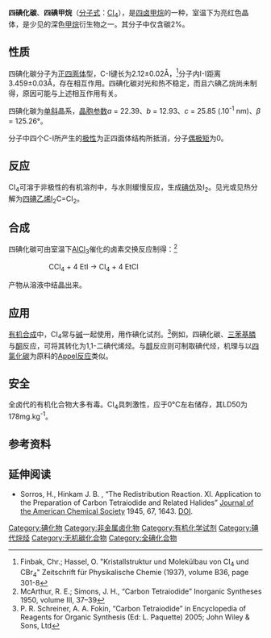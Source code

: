 {{Chembox
| ImageFile1 = Carbon-tetraiodide-2D.png
| ImageSize1 = 80px
| ImageFileL1 = Carbon-tetraiodide-3D-balls.png
| ImageSizeL1 = 
| ImageFileR1 = Carbon-tetraiodide-3D-vdW.png
| ImageSizeR1 = 
| ImageFileL2 = Carbon tetraiodide crystals and solution.jpg
| ImageSizeL2 = 200px
| IUPACName = Tetraiodomethane<br/>Carbon tetraiodide
| OtherNames = 四碘甲烷、碘化碳
| Section1 = {{Chembox Identifiers
| CASNo = 507-25-5
| CASNo_Ref = {{cascite|changed|??}}
|  EINECS  =  208-068-5
|  PubChem  =  10487
|  SMILES  =  C(I)(I)(I)I
|  InChI  =  1/CI4/c2-1(3,4)5
|  RTECS  =  FG4960000
|  ChemSpiderID  =  10055
|  ChemSpiderID_Ref  = {{chemspidercite|correct|chemspider}}|  Beilstein  =  1733108
|  StdInChI  =  1S/CI4/c2-1(3,4)5
|  StdInChI_Ref  = {{stdinchicite|correct|chemspider}}|  StdInChIKey  =  JOHCVVJGGSABQY-UHFFFAOYSA-N
|  StdInChIKey_Ref  = {{stdinchicite|correct|chemspider}}
}}
| Section2 = {{Chembox Properties
|   Formula = CI<sub>4</sub>
|   MolarMass = 519.63 
|   Appearance = 红色晶体
|   Density = 4.32 g/cm<sup>3</sup>
|   MeltingPt = 171 °C (444 K) 分解
|   BoilingPt = 
|   Solubility = 不可溶
  }}
| Section3 = {{Chembox Structure
|   CrystalStruct = [[单斜晶系|单斜晶系]]
|   Coordination = 
|   MolShape = [[四面体|四面体]]
  }}
| Section4 = {{Chembox Hazards
|   EUHazardSymbol = {{Chembox EUHazardSymbol|Xi}}
|   RPhrases = {{R36/37/38}}
|   SPhrases = {{S26}}, {{S36}}
|   MainHazards = 
|   FlashPt = 
|   Autoignition = 
  }}
| Section8 = {{Chembox Related
| OtherAnions = [[四氟化碳|四氟化碳]]、[[四氯化碳|四氯化碳]]<br />[[四溴化碳|四溴化碳]]
| OtherCations = [[四碘化硅|四碘化硅]]
| OtherFunctn = [[碘甲烷|碘甲烷]]、[[二碘甲烷|二碘甲烷]]<br />[[碘仿|碘仿]]
| Function = [[卤代甲烷|卤代甲烷]]
| OtherCpds = }}
}}

'''四碘化碳'''、'''四碘甲烷'''（[[分子式|分子式]]：[[碳|C]][[碘|I]]<sub>4</sub>），是[[四卤甲烷|四卤甲烷]]的一种，室温下为亮红色晶体，是少见的深色[[甲烷|甲烷]]衍生物之一。其分子中仅含碳2%。

==性质==
四碘化碳分子为[[正四面体|正四面体]]型，C-I键长为2.12±0.02Å，<ref>Finbak, Chr.; Hassel, O.  "Kristallstruktur und Molekülbau von CI<sub>4</sub> und CBr<sub>4</sub>"  Zeitschrift für Physikalische Chemie  (1937), volume B36, page 301-8</ref>分子内I-I距离3.459±0.03Å，存在相互作用。四碘化碳对光和热不稳定，而且六碘乙烷尚未制得，原因可能与上述相互作用有关。

四碘化碳为[[单斜|单斜]]晶系，[[晶胞参数|晶胞参数]]''a'' = 22.39、''b'' = 12.93、''c'' = 25.85 (.10<sup>-1</sup> nm)、''β'' = 125.26°。

分子中四个C-I所产生的[[极性|极性]]为正四面体结构所抵消，分子[[偶极矩|偶极矩]]为0。

==反应==
CI<sub>4</sub>可溶于非极性的有机溶剂中，与水则缓慢反应，生成[[三碘甲烷|碘仿]]及I<sub>2</sub>。见光或见热分解为[[四碘乙烯|四碘乙烯]]I<sub>2</sub>C=CI<sub>2</sub>。

==合成==
四碘化碳可由室温下[[氯化铝|AlCl<sub>3</sub>]]催化的卤素交换反应制得：<ref>McArthur, R. E.; Simons, J. H., “Carbon Tetraiodide” Inorganic Syntheses 1950, volume III, 37–39</ref>

::CCl<sub>4</sub>  + 4 EtI  →  CI<sub>4</sub>  +  4 EtCl
产物从溶液中结晶出来。

==应用==
[[有机合成|有机合成]]中，CI<sub>4</sub>常与[[碱|碱]]一起使用，用作碘化试剂。<ref>P. R. Schreiner, A. A. Fokin, “Carbon Tetraiodide” in Encyclopedia of Reagents for Organic Synthesis (Ed: L. Paquette) 2005; John Wiley & Sons, Ltd</ref>例如，四碘化碳、[[三苯基膦|三苯基膦]]与[[酮|酮]]反应，可将其转化为1,1-二碘代烯烃。与[[醇|醇]]反应则可制取碘代烃，机理与以[[四氯化碳|四氯化碳]]为原料的[[Appel反应|Appel反应]]类似。

==安全==
全卤代的有机化合物大多有毒。CI<sub>4</sub>具刺激性，应于0°C左右储存，其LD50为178mg.kg<sup>-1</sup>。

==参考资料==
<div class="references-small">
<references/>
</div>

==延伸阅读==
<div class="references-small">
*Sorros, H., Hinkam J. B. , “The Redistribution Reaction. XI. Application to the Preparation of Carbon Tetraiodide and Related Halides” [[Journal_of_the_American_Chemical_Society|Journal of the American Chemical Society]] 1945, 67, 1643. [http://dx.doi.org/10.1021/ja01226a004 DOI].
</div>

{{卤代甲烷}}
{{无机碳化合物}}
{{碘化合物}}

[[Category:碘化物|Category:碘化物]]
[[Category:非金属卤化物|Category:非金属卤化物]]

[[Category:有机化学试剂|Category:有机化学试剂]]
[[Category:碘代烷烃|Category:碘代烷烃]]
[[Category:无机碳化合物|Category:无机碳化合物]]
[[Category:全碘化合物|Category:全碘化合物]]
